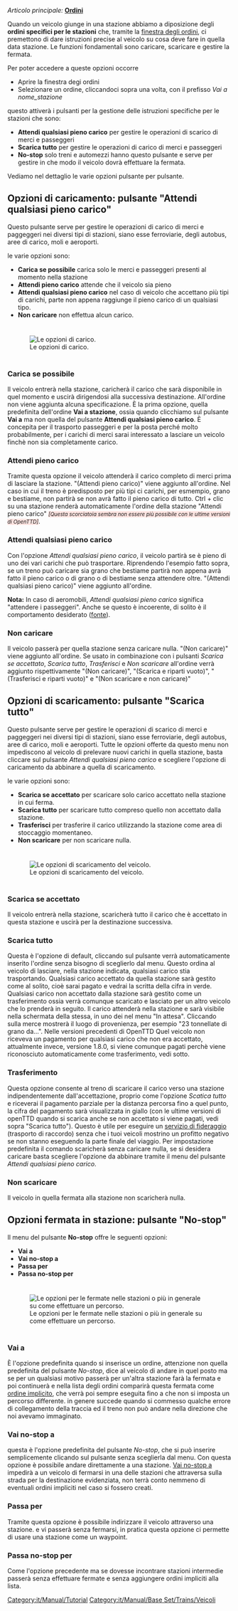 {{it/Manual/Tutorial}}
''Articolo principale:'' [[it/Manual/Ordini|'''Ordini''']]

Quando un veicolo giunge in una stazione abbiamo a diposizione degli '''ordini specifici per le stazioni''' che, tramite la [[it/Manual/Ordini#aggiungere-istruzioni-a-un-ordine|finestra degli ordini]], ci premettono di dare istruzioni precise al veicolo su cosa deve fare in quella data stazione. Le funzioni fondamentali sono caricare, scaricare e gestire la fermata.

Per poter accedere a queste opzioni occorre
* Aprire la finestra degi ordini
* Selezionare un ordine, cliccandoci sopra una volta, con il prefisso ''Vai a nome_stazione''

questo attiverà i pulsanti per la gestione delle istruzioni specifiche per le stazioni che sono:

* '''Attendi qualsiasi pieno carico''' per gestire le operazioni di scarico di merci e passeggeri
* '''Scarica tutto''' per gestire le operazioni di carico di merci e passeggeri
* '''No-stop''' solo treni e automezzi hanno questo pulsante e serve per gestire in che modo il veicolo dovrà effettuare la fermata.

Vediamo nel dettaglio le varie opzioni pulsante per pulsante.

== Opzioni di caricamento: pulsante "Attendi qualsiasi pieno carico" ==

Questo pulsante serve per gestire le operazioni di carico di merci e paggeggeri nei diversi tipi di stazioni, siano esse ferroviarie, degli autobus, aree di carico, moli e aeroporti.

le varie opzioni sono:

* '''Carica se possibile''' carica solo le merci e passeggeri presenti al momento nella stazione
* '''Attendi pieno carico''' attende che il veicolo sia pieno
* '''Attendi qualsiasi pieno carico''' nel caso di veicolo che accettano più tipi di carichi, parte non appena raggiunge il pieno carico di un qualsiasi tipo.
* '''Non caricare''' non effettua alcun carico.
 
<div style="padding: 10px 10px 5px; 10px; border-width: 0px; background-color: transparent;">[[File:it/Manual/Orders goto load.png|frame|none|Le opzioni di carico.]]</div>

=== Carica se possibile ===
Il veicolo entrerà nella stazione, caricherà il carico che sarà disponibile in quel momento e uscirà dirigendosi alla successiva destinazione. All'ordine non viene aggiunta alcuna specificazione. È la prima opzione, quella predefinita dell'ordine '''Vai a stazione''', ossia quando clicchiamo sul pulsante '''Vai a''' ma non quella del pulsante '''Attendi qualsiasi pieno carico'''. È concepita per il trasporto passeggeri e per la posta perché molto probabilmente, per i carichi di merci sarai interessato a lasciare un veicolo finchè non sia completamente carico.

=== Attendi pieno carico ===
Tramite questa opzione il veicolo attenderà il carico completo di merci prima di lasciare la stazione. "(Attendi pieno carico)" viene aggiunto all'ordine. Nel caso in cui il treno è predisposto per più tipi ci carichi, per esmempio, grano e bestiame, non partirà se non avrà fatto il pieno carico di tutto. Ctrl + clic su una stazione renderà automaticamente l'ordine della stazione "Attendi pieno carico" <small style="background-color: #ffe4e1; font-style: italic;">[Questa scorciatoia sembra non essere più possibile con le ultime versioni di OpenTTD]</small>.

=== Attendi qualsiasi pieno carico ===
Con l'opzione ''Attendi qualsiasi pieno carico'', il veicolo partirà se è pieno di uno dei vari carichi che può trasportare. Riprendendo l'esempio fatto sopra, se un treno può caricare sia grano che bestiame partirà non appena avrà fatto il pieno carico o di grano o di bestiame senza attendere oltre. "(Attendi qualsiasi pieno carico)" viene aggiunto all'ordine.

'''Nota:''' In caso di aeromobili, ''Attendi qualsiasi pieno carico'' significa "attendere i passeggeri". Anche se questo è incoerente, di solito è il comportamento desiderato ([http://www.tt-forums.net/viewtopic.php?p=986327#p986327 fonte]).

=== Non caricare ===
Il veicolo passerà per quella stazione senza caricare nulla. "(Non caricare)" viene aggiunto all'ordine. Se usato in combinazione con i pulsanti ''Scarica se accettato'', ''Scarica tutto'', ''Trasferisci'' e ''Non scaricare'' all'ordine verrà aggiunto rispettivamente "(Non caricare)", "(Scarica e riparti vuoto)", "(Trasferisci e riparti vuoto)" e "(Non scaricare e non caricare)"

== Opzioni di scaricamento: pulsante "Scarica tutto" ==

Questo pulsante serve per gestire le operazioni di scarico di merci e paggeggeri nei diversi tipi di stazioni, siano esse ferroviarie, degli autobus, aree di carico, moli e aeroporti. Tutte le opzioni offerte da questo menu non impediscono al veicolo di prelevare nuovi carichi in quella stazione, basta cliccare sul pulsante  ''Attendi qualsiasi pieno carico'' e scegliere l'opzione di caricamento da abbinare a quella di scaricamento.

le varie opzioni sono:

* '''Scarica se accettato''' per scaricare solo carico accettato nella stazione in cui ferma.
* '''Scarica tutto''' per scaricare tutto compreso quello non accettato dalla stazione.
* '''Trasferisci''' per trasferire il carico utilizzando la stazione come area di stoccaggio momentaneo.
* '''Non scaricare''' per non scaricare nulla.

<div style="padding: 10px 10px 5px; 10px; border-width: 0px; background-color: transparent;">[[File:it/Manual/Orders goto unload.png|frame|none|Le opzioni di scaricamento del veicolo.]]</div>

=== Scarica se accettato ===
Il veicolo entrerà nella stazione, scaricherà tutto il carico che è accettato in questa stazione e uscirà per la destinazione successiva.

=== Scarica tutto ===
Questa è l'opzione di default, cliccando sul pulsante verrà automaticamente inserito l'ordine senza bisogno di sceglierlo dal menu. Questo ordina al veicolo di lasciare, nella stazione indicata, qualsiasi carico stia trasportando. Qualsiasi carico accettato da quella stazione sarà gestito come al solito, cioè sarai pagato e vedrai la scritta della cifra in verde. Qualsiasi carico non accettato dalla stazione sarà gestito come un trasferimento ossia verrà comunque scaricato e lasciato per un altro veicolo che lo prenderà in seguito. Il carico attenderà nella stazione e sarà visibile nella schermata della stessa, in uno dei nel menu "In attesa". Cliccando sulla merce mostrerà il luogo di provenienza, per esempio "23 tonnellate di grano da...". Nelle versioni precedenti di OpenTTD Quel veicolo non riceveva un pagamento per qualsiasi carico che non era accettato, attualmente invece, versione 1.8.0, si viene comunque pagati perchè viene riconosciuto automaticamente come trasferimento, vedi sotto.

=== Trasferimento === 
Questa opzione consente al treno di scaricare il carico verso una stazione indipendentemente dall'accettazione, proprio come l'opzione ''Scatica tutto'' e riceverai il pagamento parziale per la distanza percorsa fino a quel punto, la cifra del pagamento sarà visualizzata in giallo (con le ultime versioni di openTTD quando si scarica anche se non accettato si viene pagati, vedi sopra "Scarica tutto"). Questo è utile per eseguire un [[it/Servizio di fideraggio|servizio di fideraggio]] (trasporto di raccordo) senza che i tuoi veicoli mostrino un profitto negativo se non stanno eseguendo la parte finale del viaggio. Per impostazione predefinita il comando scaricherà senza caricare nulla, se si desidera caricare basta scegliere l'opzione da abbinare tramite il menu del pulsante ''Attendi qualsiasi pieno carico''.

=== Non scaricare ===
Il veicolo in quella fermata alla stazione non scaricherà nulla.

== Opzioni fermata in stazione: pulsante "No-stop"==

Il menu del pulsante '''No-stop''' offre le seguenti opzioni:
* '''Vai a'''
* '''Vai no-stop a'''
* '''Passa per'''
* '''Passa no-stop per'''

<div style="padding: 10px 10px 5px; 10px; border-width: 0px; background-color: transparent;">[[File:it/Manual/Orders goto stopoptions.png|frame|none|Le opzioni per le fermate nelle stazioni o più in generale su come effettuare un percorso.]]</div>

=== Vai a ===
È l'opzione predefinita quando si inserisce un ordine, attenzione non quella predefinita del pulsante ''No-stop'', dice al veicolo di andare in quel posto ma se per un qualsiasi motivo passerà per un'altra stazione farà la fermata e poi continuerà e nella lista degli ordini comparirà questa fermata come [[it/Ordine implicito|ordine implicito]], che verrà poi sempre eseguita fino a che non si imposta un percorso differente. in genere succede quando si commesso qualche errore di collegamento della traccia ed il treno non può andare nella direzione che noi avevamo immaginato.

=== Vai no-stop a ===
questa è l'opzione predefinita del pulsante ''No-stop'', che si può inserire semplicemente clicando sul pulsante senza sceglierla dal menu. Con questa opzione è possibile andare direttamente a una stazione. [[it/Archive/Manual/No-stop|Vai no-stop a]] impedirà a un veicolo di fermarsi in una delle stazioni che attraversa sulla strada per la destinazione evidenziata, non terrà conto nemmeno di eventuali ordini impliciti nel caso si fossero creati.

=== Passa per ===
Tramite questa opzione è possibile indirizzare il veicolo attraverso una stazione. e vi passerà senza fermarsi, in pratica questa opzione ci permette di usare una stazione come un waypoint.

=== Passa no-stop per ===
Come l'opzione precedente ma se dovesse incontrare stazioni intermedie passerà senza effettuare fermate e senza aggiungere ordini impliciti alla lista.

[[Category:it/Manual/Tutorial]] [[Category:it/Manual/Base Set/Trains/Veicoli]]